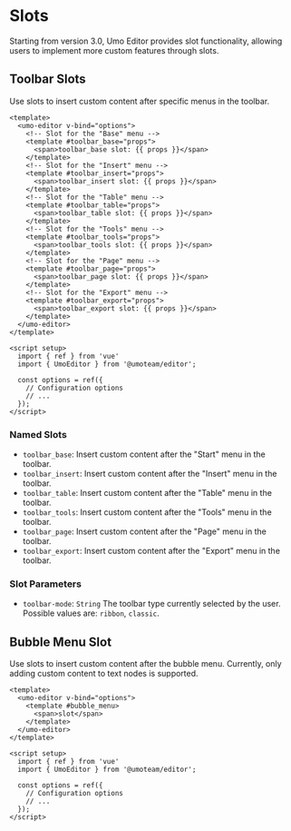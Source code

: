 
# Slots

Starting from version 3.0, Umo Editor provides slot functionality, allowing users to implement more custom features through slots.

## Toolbar Slots

Use slots to insert custom content after specific menus in the toolbar.

```vue
<template>
  <umo-editor v-bind="options">
    <!-- Slot for the "Base" menu -->
    <template #toolbar_base="props">
      <span>toolbar_base slot: {{ props }}</span>
    </template>
    <!-- Slot for the "Insert" menu -->
    <template #toolbar_insert="props">
      <span>toolbar_insert slot: {{ props }}</span>
    </template>
    <!-- Slot for the "Table" menu -->
    <template #toolbar_table="props">
      <span>toolbar_table slot: {{ props }}</span>
    </template>
    <!-- Slot for the "Tools" menu -->
    <template #toolbar_tools="props">
      <span>toolbar_tools slot: {{ props }}</span>
    </template>
    <!-- Slot for the "Page" menu -->
    <template #toolbar_page="props">
      <span>toolbar_page slot: {{ props }}</span>
    </template>
    <!-- Slot for the "Export" menu -->
    <template #toolbar_export="props">
      <span>toolbar_export slot: {{ props }}</span>
    </template>
  </umo-editor>
</template>

<script setup>
  import { ref } from 'vue'
  import { UmoEditor } from '@umoteam/editor';

  const options = ref({
    // Configuration options
    // ...
  });
</script>
```

### Named Slots

- `toolbar_base`: Insert custom content after the "Start" menu in the toolbar.
- `toolbar_insert`: Insert custom content after the "Insert" menu in the toolbar.
- `toolbar_table`: Insert custom content after the "Table" menu in the toolbar.
- `toolbar_tools`: Insert custom content after the "Tools" menu in the toolbar.
- `toolbar_page`: Insert custom content after the "Page" menu in the toolbar.
- `toolbar_export`: Insert custom content after the "Export" menu in the toolbar.

### Slot Parameters

- `toolbar-mode`: `String` The toolbar type currently selected by the user. Possible values are: `ribbon`, `classic`.

## Bubble Menu Slot

Use slots to insert custom content after the bubble menu. Currently, only adding custom content to text nodes is supported.

```vue
<template>
  <umo-editor v-bind="options">
    <template #bubble_menu>
      <span>slot</span>
    </template>
  </umo-editor>
</template>

<script setup>
  import { ref } from 'vue'
  import { UmoEditor } from '@umoteam/editor';

  const options = ref({
    // Configuration options
    // ...
  });
</script>
```
